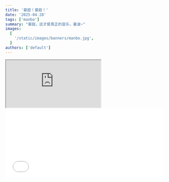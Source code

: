 ```yaml
---
title: '豪庭！豪庭！'
date: '2025-04-28'
tags: ['manbo']
summary: "豪庭，这才是真正的音乐，曼波~"
images:
  [
    '/static/images/banners/manbo.jpg',
  ]
authors: ['default']
---
```

<iframe
  className="aspect-video w-full max-w-full"
  src="https://player.bilibili.com/player.html?isOutside=true&aid=113920199169863&bvid=BV1&page=1&high_quality=1&danmaku=1&autoplay=0"
  title="Shopify Hydrogen - Price range filter component demo"
  allow="accelerometer; autoplay; clipboard-write; encrypted-media; gyroscope; picture-in-picture; web-share"
  referrerPolicy="strict-origin-when-cross-origin"
  allowFullScreen
></iframe>

<iframe frameborder="no" border="0" marginwidth="0" marginheight="0" width="100%" height="220" src="//music.163.com/outchain/player?type=0&id=12523274752&auto=1&height=430">
</iframe>
